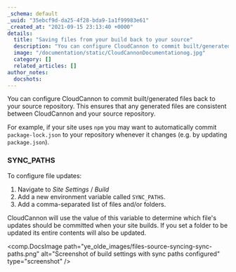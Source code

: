 ```yaml
---
_schema: default
_uuid: "35ebcf9d-da25-4f28-bda9-1a1f99983e61"
_created_at: "2021-09-15 23:13:40 +0000"
details:
  title: "Saving files from your build back to your source"
  description: "You can configure CloudCannon to commit built/generated files back to your source repository. This ensures that any generated files are consistent between CloudCannon and your source repository."
  image: "/documentation/static/CloudCannonDocumentationog.jpg"
  category: []
  related_articles: []
author_notes:
  docshots:
---
```


You can configure CloudCannon to commit built/generated files back to your source repository. This ensures that any generated files are consistent between CloudCannon and your source repository.

For example, if your site uses `npm` you may want to automatically commit `package-lock.json` to your repository whenever it changes (e.g. by updating `package.json`).

### SYNC_PATHS
To configure file updates:

1. Navigate to *Site Settings* / *Build*
2. Add a new environment variable called `SYNC_PATHS`.
3. Add a comma-separated list of files and/or folders.

CloudCannon will use the value of this variable to determine which file's updates should be committed when your site builds. If you set a folder to be updated its entire contents will also be updated.

<comp.DocsImage path="ye_olde_images/files-source-syncing-sync-paths.png" alt="Screenshot of build settings with sync paths configured" type="screenshot" />
